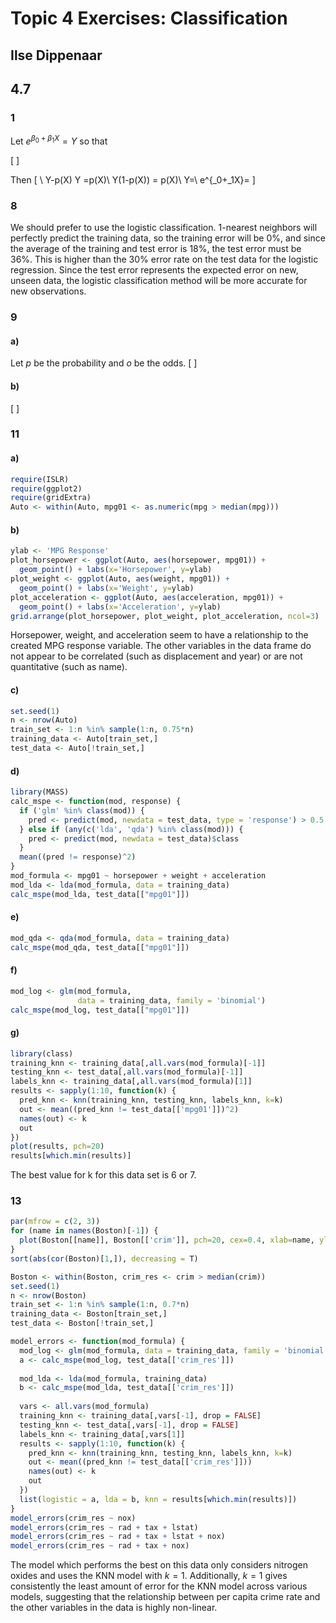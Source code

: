 # Topic 4 Exercises: Classification

## Ilse Dippenaar

## 4.7

### 1

Let $e^{\beta_0+\beta_1X} = Y$ so that

\[
\begin{align}
p(X)&=\frac{e^{\beta_0+\beta_1X}}{1+e^{\beta_0+\beta_1X}} \\
&=\frac{Y}{1+Y}
\end{align}
\]

Then 
\[
\begin{align*}
Y &= p(X)(1+Y)\\
&= p(X)+p(X)\ Y\\
\end{align*}\\
Y-p(X)\ Y =p(X)\\
Y(1-p(X)) = p(X)\\
Y=\frac{p(X)}{1-p(X)}\\
e^{\beta_0+\beta_1X}=\frac{p(X)}{1-p(X)}
\]

### 8
We should prefer to use the logistic classification. 1-nearest neighbors will perfectly predict the training data, so the training error will be 0%, and since the average of the training and test error is 18%, the test error must be 36%. This is higher than the 30% error rate on the test data for the logistic regression. Since the test error represents the expected error on new, unseen data, the logistic classification method will be more accurate for new observations.

### 9

#### a)
Let $p$ be the probability and $o$ be the odds.
\[
\begin{align}
p&=\frac{o}{1+o}\\
&=\frac{0.37}{1.37}\\
&\approx 0.27
\end{align}
\]

#### b)
\[
\begin{align}
o&=\frac{p}{1-p}\\
&=\frac{0.16}{0.84}\\
&\approx 0.19
\end{align}
\]

### 11
#### a)
```r
require(ISLR)
require(ggplot2)
require(gridExtra)
Auto <- within(Auto, mpg01 <- as.numeric(mpg > median(mpg)))
```

#### b)
```r
ylab <- 'MPG Response'
plot_horsepower <- ggplot(Auto, aes(horsepower, mpg01)) + 
  geom_point() + labs(x='Horsepower', y=ylab)
plot_weight <- ggplot(Auto, aes(weight, mpg01)) + 
  geom_point() + labs(x='Weight', y=ylab)
plot_acceleration <- ggplot(Auto, aes(acceleration, mpg01)) + 
  geom_point() + labs(x='Acceleration', y=ylab)
grid.arrange(plot_horsepower, plot_weight, plot_acceleration, ncol=3)
```

Horsepower, weight, and acceleration seem to have a relationship to the created MPG response variable. The other variables in the data  frame do not appear to be correlated (such as displacement and year) or are not quantitative (such as name).

#### c)
```r
set.seed(1)
n <- nrow(Auto)
train_set <- 1:n %in% sample(1:n, 0.75*n)
training_data <- Auto[train_set,]
test_data <- Auto[!train_set,]
```

#### d)

```r
library(MASS)
calc_mspe <- function(mod, response) {
  if ('glm' %in% class(mod)) {
    pred <- predict(mod, newdata = test_data, type = 'response') > 0.5
  } else if (any(c('lda', 'qda') %in% class(mod))) {
    pred <- predict(mod, newdata = test_data)$class
  }
  mean((pred != response)^2)
}
mod_formula <- mpg01 ~ horsepower + weight + acceleration
mod_lda <- lda(mod_formula, data = training_data)
calc_mspe(mod_lda, test_data[["mpg01"]])
```

#### e)
```r
mod_qda <- qda(mod_formula, data = training_data)
calc_mspe(mod_qda, test_data[["mpg01"]])
```

#### f)
```r
mod_log <- glm(mod_formula, 
               data = training_data, family = 'binomial')
calc_mspe(mod_log, test_data[["mpg01"]])
```

#### g)
```r
library(class)
training_knn <- training_data[,all.vars(mod_formula)[-1]]
testing_knn <- test_data[,all.vars(mod_formula)[-1]]
labels_knn <- training_data[,all.vars(mod_formula)[1]]
results <- sapply(1:10, function(k) {
  pred_knn <- knn(training_knn, testing_knn, labels_knn, k=k)
  out <- mean((pred_knn != test_data[['mpg01']])^2)
  names(out) <- k
  out
})
plot(results, pch=20)
results[which.min(results)]
```

The best value for k for this data set is 6 or 7. 

### 13

```r
par(mfrow = c(2, 3))
for (name in names(Boston)[-1]) {
  plot(Boston[[name]], Boston[['crim']], pch=20, cex=0.4, xlab=name, ylab='crim')
}
sort(abs(cor(Boston)[1,]), decreasing = T)
```
```r
Boston <- within(Boston, crim_res <- crim > median(crim))
set.seed(1)
n <- nrow(Boston)
train_set <- 1:n %in% sample(1:n, 0.7*n)
training_data <- Boston[train_set,]
test_data <- Boston[!train_set,]
```

```r
model_errors <- function(mod_formula) {
  mod_log <- glm(mod_formula, data = training_data, family = 'binomial')
  a <- calc_mspe(mod_log, test_data[['crim_res']])
  
  mod_lda <- lda(mod_formula, training_data)
  b <- calc_mspe(mod_lda, test_data[['crim_res']])
  
  vars <- all.vars(mod_formula)
  training_knn <- training_data[,vars[-1], drop = FALSE]
  testing_knn <- test_data[,vars[-1], drop = FALSE]
  labels_knn <- training_data[,vars[1]]
  results <- sapply(1:10, function(k) {
    pred_knn <- knn(training_knn, testing_knn, labels_knn, k=k)
    out <- mean((pred_knn != test_data[['crim_res']]))
    names(out) <- k
    out
  })
  list(logistic = a, lda = b, knn = results[which.min(results)])
}
model_errors(crim_res ~ nox)
model_errors(crim_res ~ rad + tax + lstat)
model_errors(crim_res ~ rad + tax + lstat + nox)
model_errors(crim_res ~ rad + tax + nox)
```

The model which performs the best on this data only considers nitrogen oxides and uses the KNN model with $k=1$. Additionally, $k=1$ gives consistently the least amount of error for the KNN model across various models, suggesting that the relationship between per capita crime rate and the other variables in the data is highly non-linear. 

